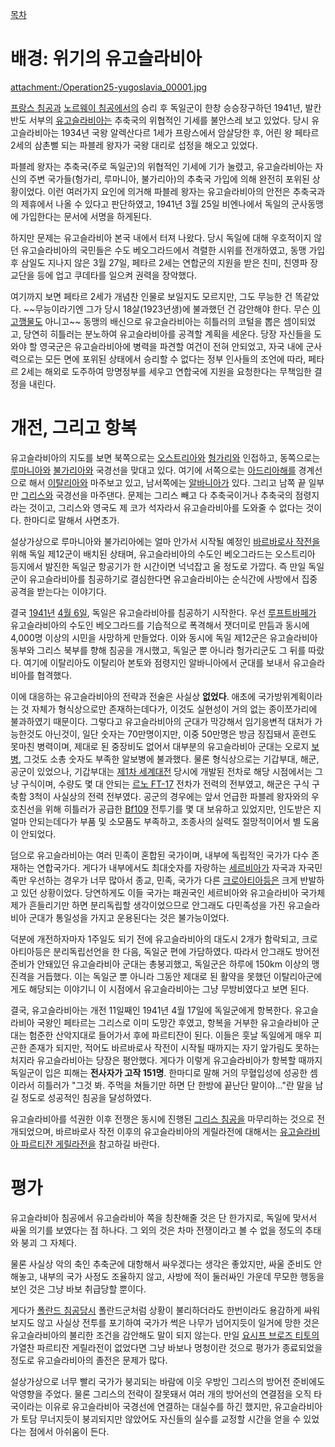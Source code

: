 [[목차]]

= 배경: 위기의 유고슬라비아 =
attachment:/Operation25-yugoslavia_00001.jpg

[[프랑스 침공]]과 [[노르웨이 침공]]에서의 승리 후 독일군이 한창 승승장구하던 1941년, 발칸 반도 서부의 [[유고슬라비아]]는 추축국의 위협적인 기세를 불안스레 보고 있었다. 당시 유고슬라비아는 1934년 국왕 알렉산다르 1세가 프랑스에서 암살당한 후, 어린 왕 페타르 2세의 삼촌뻘 되는 파블레 왕자가 국왕 대리로 섭정을 해오고 있었다. 

파블레 왕자는 추축국(주로 독일군)의 위협적인 기세에 기가 눌렸고, 유고슬라비아는 자신의 주변 국가들(헝가리, 루마니아, 불가리아)의 추축국 가입에 의해 완전히 포위된 상황이었다. 이런 여러가지 요인에 의거해 파블레 왕자는 유고슬라비아의 안전은 추축국과의 제휴에서 나올 수 있다고 판단하였고, 1941년 3월 25일 비엔나에서 독일의 군사동맹에 가입한다는 문서에 서명을 하게된다.

하지만 문제는 유고슬라비아 본국 내에서 터져 나왔다. 당시 독일에 대해 우호적이지 않던 유고슬라비아의 국민들은 수도 베오그라드에서 격렬한 시위를 전개하였고, 동맹 가입후 삼일도 지나지 않은 3월 27일, 페타르 2세는 연합군의 지원을 받은 친미, 친영파 장교단을 등에 업고 쿠데타를 일으켜 권력을 장악했다.

여기까지 보면 페타르 2세가 개념찬 인물로 보일지도 모르지만, 그도 무능한 건 똑같았다. ~~무능이라기엔 그가 당시 18살(1923년생)에 불과했던 건 감안해야 한다. 무슨 [[이고깽]]물도 아니고~~ 동맹의 배신으로 유고슬라비아는 히틀러의 코털을 뽑은 셈이되었고, 당연히 히틀러는 분노하여 유고슬라비아를 공격할 계획을 세운다. 당장 자신들을 도와야 할 영국군은 유고슬라비아에 병력을 파견할 여건이 전혀 안되었고, 자국 내에 군사력으로는 모든 면에 포위된 상태에서 승리할 수 없다는 정부 인사들의 조언에 따라, 페타르 2세는 해외로 도주하여 망명정부를 세우고 연합국에 지원을 요청한다는 무책임한 결정을 내린다.

= 개전, 그리고 항복 =
유고슬라비아의 지도를 보면 북쪽으로는 [[오스트리아]]와 [[헝가리]]와 인접하고, 동쪽으로는 [[루마니아]]와 [[불가리아]]와 국경선을 맞대고 있다. 여기에 서쪽으로는 [[아드리아해]]를 경계선으로 해서 [[이탈리아]]와 마주보고 있고, 남서쪽에는 [[알바니아]]가 있다. 그리고 남쪽 끝 일부만 [[그리스]]와 국경선을 마주댄다. 문제는 그리스 빼고 다 추축국이거나 추축국의 점령지라는 것이고, 그리스와 영국도 제 코가 석자라서 유고슬라비아를 도와줄 수 없다는 것이다. 한마디로 말해서 사면초가.

설상가상으로 루마니아와 불가리아에는 얼마 안가서 시작될 예정인 [[바르바로사 작전]]을 위해 독일 제12군이 배치된 상태며, 유고슬라비아의 수도인 베오그라드는 오스트리아 등지에서 발진한 독일군 항공기가 한 시간이면 넉넉잡고 올 정도로 가깝다. 즉 만일 독일군이 유고슬라비아를 침공하기로 결심한다면 유고슬라비아는 순식간에 사방에서 집중공격을 받는다는 이야기다.

결국 [[1941년]] [[4월 6일]], 독일은 유고슬라비아를 침공하기 시작한다. 우선 [[루프트바페]]가 유고슬라비아의 수도인 베오그라드를 기습적으로 폭격해서 잿더미로 만듬과 동시에 4,000명 이상의 시민을 사망하게 만들었다. 이와 동시에 독일 제12군은 유고슬라비아 동부와 그리스 북부를 향해 침공을 개시했고, 독일군 뿐 아니라 헝가리군도 그 뒤를 따랐다. 여기에 이탈리아도 이탈리아 본토와 점령지인 알바니아에서 군대를 보내서 유고슬라비아를 협격했다.

이에 대응하는 유고슬라비아의 전략과 전술은 사실상 '''없었다'''. 애초에 국가방위계획이라는 것 자체가 형식상으로만 존재하는데다가, 이것도 실현성이 거의 없는 종이쪼가리에 불과하였기 때문이다. 그렇다고 유고슬라비아의 군대가 막강해서 임기응변적 대처가 가능한것도 아닌것이, 일단 숫자는 70만명이지만, 이중 50만명은 방금 징집돼서 훈련도 못마친 병력이며, 제대로 된 중장비도 없어서 대부분의 유고슬라비아 군대는 오로지 [[보병]], 그것도 소총 숫자도 부족한 알보병에 불과했다. 물론 형식상으로는 기갑부대, 해군, 공군이 있었으나, 기갑부대는 [[제1차 세계대전]] 당시에 개발된 전차로 해당 시점에서는 그냥 구식이며, 수량도 몇 대 안되는 [[르노 FT-17]] 전차가 전력의 전부였고, 해군은 구식 구축함 3척이 사실상의 전력 전부였다. 공군의 경우에는 앞서 언급한 파블레 왕자와의 우호친선을 위해 히틀러가 공급한 [[Bf109]] 전투기를 몇 대 보유하고 있었지만, 인도받은 지 얼마 안되는데다가 부품 및 소모품도 부족하고, 조종사의 실력도 절망적이어서 별 도움이 안되었다.

덤으로 유고슬라비아는 여러 민족이 혼합된 국가이며, 내부에 독립적인 국가가 다수 존재하는 연합국가다. 게다가 내부에서도 최대숫자를 자랑하는 [[세르비아]]가 자국과 자국민족만 우선하는 경우가 너무 많아서 종교, 민족, 국가가 다른 [[크로아티아]]등은 크게 반발하고 있던 상황이었다. 당연하게도 이들 국가는 패권국인 세르비아와 유고슬라비아 국가체제가 흔들리기만 하면 분리독립할 생각이었으므로 안그래도 다민족성을 가진 유고슬라비아 군대가 통일성을 가지고 운용된다는 것은 불가능이었다.

덕분에 개전하자마자 1주일도 되기 전에 유고슬라비아의 대도시 2개가 함락되고, 크로아티아등은 분리독립선언을 한 다음, 독일군 편에 가담하였다. 따라서 안그래도 방어전 준비가 안돼있던 유고슬라비아 군대는 총붕괴했고, 독일군은 하루에 150km 이상의 맹진격을 거듭했다. 이는 독일군 뿐 아니라 그동안 제대로 된 활약을 못했던 이탈리아군에게도 해당되는 이야기니 이 시점에서 유고슬라비아는 그냥 무방비였다고 보면 된다.

결국, 유고슬라비아는 개전 11일째인 1941년 4월 17일에 독일군에게 항복한다. 유고슬라비아 국왕인 페타르는 그리스로 이미 도망간 후였고, 항복을 거부한 유고슬라비아 군대는 험준한 산악지대로 들어가서 후에 파르티잔이 된다. 이들은 훗날 독일에게 매우 피곤한 존재가 되지만, 적어도 바르바로사 작전이 시작될 때까지는 자기 앞가림도 못하는 처지라 유고슬라비아는 당장은 평안했다. 게다가 이렇게 유고슬라비아가 항복할 때까지 독일군이 입은 피해는 '''전사자가 고작 151명'''. 한마디로 말해 거의 무혈입성에 성공한 셈이라서 히틀러가 "그것 봐. 주먹을 쳐들기만 하면 단 한방에 끝난단 말이야..."란 말을 남길 정도로 성공적인 침공을 달성하였다.

유고슬라비아를 석권한 이후 전쟁은 동시에 진행된 [[그리스 침공]]을 마무리하는 것으로 전개되었으며, 바르바로사 작전 이후의 유고슬라비아의 게릴라전에 대해서는 [[유고슬라비아 파르티잔 게릴라전]]을 참고하길 바란다.

= 평가 =
유고슬라비아 침공에서 유고슬라비아 쪽을 칭찬해줄 것은 단 한가지로, 독일에 맞서서 싸울 의기를 보였다는 점 하나다. 그 외의 것은 차마 전쟁이라고 볼 수 없을 정도의 추태와 붕괴 그 자체다.

물론 사실상 악의 축인 추축군에 대항해서 싸우겠다는 생각은 좋았지만, 싸울 준비도 안해놓고, 내부의 국가 사정도 조율하지 않고, 사방에 적이 둘러싸인 가운데 무모한 행동을 보인 것은 그냥 바보 취급당할 뿐이다.

게다가 [[폴란드 침공]]당시 폴란드군처럼 상황이 불리하더라도 한번이라도 용감하게 싸워보지도 않고 사실상 전투를 포기하여 국가가 썩은 나무가 넘어지듯이 일거에 망한 것은 유고슬라비아의 불리한 조건을 감안해도 말이 되지 않는다. 만일 [[요시프 브로즈 티토]]의 가열찬 파르티잔 게릴라전이 없었다면 그냥 바보나 멍청이란 것으로 평가가 종료되었을 정도로 유고슬라비아의 졸전은 문제가 많다.

설상가상으로 너무 빨리 국가가 붕괴되는 바람에 이웃 우방인 그리스의 방어전 준비에도 악영향을 주었다. 물론 그리스의 전략이 잘못돼서 여러 개의 방어선의 연결점을 오직 타국이라는 이유로 유고슬라비아 국경선에 연결하는 대실수를 하긴 했지만, 유고슬라비아가 토담 무너지듯이 붕괴되지만 않았어도 자신들의 실수를 교정할 시간을 얻을 수 있었다는 점에서 아쉬움이 든다.
